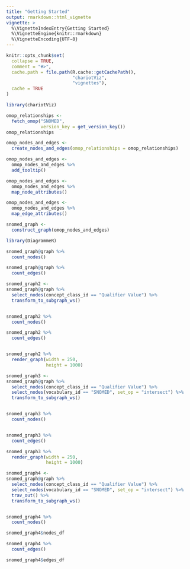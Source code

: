 ```yaml
---
title: "Getting Started"
output: rmarkdown::html_vignette
vignette: >
  %\VignetteIndexEntry{Getting Started}
  %\VignetteEngine{knitr::rmarkdown}
  %\VignetteEncoding{UTF-8}
---
```


```r
knitr::opts_chunk$set(
  collapse = TRUE,
  comment = "#>",
  cache.path = file.path(R.cache::getCachePath(),
                         "chariotViz",
                         "vignettes"),
  cache = TRUE
)
```

```r
library(chariotViz)
```

```r
omop_relationships <- 
  fetch_omop("SNOMED", 
             version_key = get_version_key())
omop_relationships
```

```r
omop_nodes_and_edges <- 
  create_nodes_and_edges(omop_relationships = omop_relationships)
```


```r
omop_nodes_and_edges <- 
  omop_nodes_and_edges %>% 
  add_tooltip()
```


```r
omop_nodes_and_edges <- 
  omop_nodes_and_edges %>%
  map_node_attributes()
```

```r
omop_nodes_and_edges <- 
  omop_nodes_and_edges %>% 
  map_edge_attributes()
```

```r
snomed_graph <- 
  construct_graph(omop_nodes_and_edges)
```

```r
library(DiagrammeR)
```

```r
snomed_graph@graph %>% 
  count_nodes()

snomed_graph@graph %>% 
  count_edges()
```


```r
snomed_graph2 <- 
snomed_graph@graph %>% 
  select_nodes(concept_class_id == "Qualifier Value") %>%
  transform_to_subgraph_ws() 


snomed_graph2 %>% 
  count_nodes()

snomed_graph2 %>% 
  count_edges()


snomed_graph2 %>%
  render_graph(width = 250,
               height = 1000)
```

```r
snomed_graph3 <- 
snomed_graph@graph %>% 
  select_nodes(concept_class_id == "Qualifier Value") %>%
  select_nodes(vocabulary_id == "SNOMED", set_op = "intersect") %>%
  transform_to_subgraph_ws() 


snomed_graph3 %>% 
  count_nodes()


snomed_graph3 %>% 
  count_edges()

snomed_graph3 %>%
  render_graph(width = 250, 
               height = 1000)
```

```r
snomed_graph4 <- 
snomed_graph@graph %>% 
  select_nodes(concept_class_id == "Qualifier Value") %>%
  select_nodes(vocabulary_id == "SNOMED", set_op = "intersect") %>%
  trav_out() %>%
  transform_to_subgraph_ws() 


snomed_graph4 %>% 
  count_nodes()

snomed_graph4$nodes_df

snomed_graph4 %>% 
  count_edges()

snomed_graph4$edges_df
```
